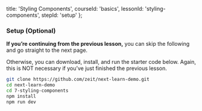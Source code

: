 
  title: 'Styling Components',
  courseId: 'basics',
  lessonId: 'styling-components',
  stepId: 'setup'
};

### Setup (Optional)

**If you’re continuing from the previous lesson,** you can skip the following and go straight to the next page.

Otherwise, you can download, install, and run the starter code below. Again, this is NOT necessary if you’ve just finished the previous lesson.

```bash
git clone https://github.com/zeit/next-learn-demo.git
cd next-learn-demo
cd 7-styling-components
npm install
npm run dev
```

